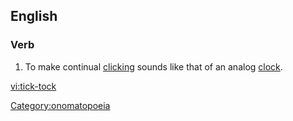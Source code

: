 {{see|tick tock}}
==English==

===Verb===
{{en-verb|inf=[[tick]]-[[tock]]}}

# To make continual [[click]]ing sounds like that of an analog [[clock]].

[[vi:tick-tock]]
[[Category:onomatopoeia]]